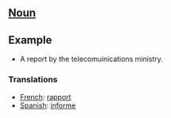 ==[[Noun]]==

==Example==

*A report by the telecomuinications ministry.

===Translations===

*[[French]]: [[rapport]]
*[[Spanish]]: [[informe]]
